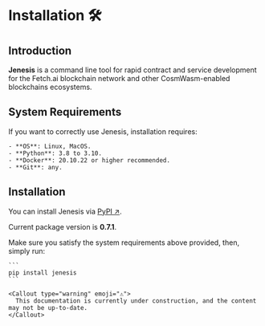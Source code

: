 
# Installation 🛠

## Introduction

**Jenesis** is a command line tool for rapid contract and service development for the Fetch.ai blockchain network and other CosmWasm-enabled blockchains ecosystems.

## System Requirements

If you want to correctly use Jenesis, installation requires:

    - **OS**: Linux, MacOS.
    - **Python**: 3.8 to 3.10.
    - **Docker**: 20.10.22 or higher recommended.
    - **Git**: any.

## Installation

You can install Jenesis via [PyPI ↗️](https://pypi.org/project/jenesis/).

Current package version is **0.7.1**.

Make sure you satisfy the system requirements above provided, then, simply run:

    ```
    pip install jenesis
    ```

    <Callout type="warning" emoji="⚠️">
      This documentation is currently under construction, and the content may not be up-to-date.
    </Callout>
